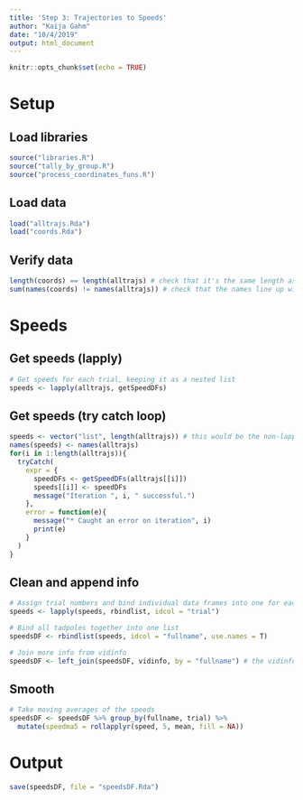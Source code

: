 ```yaml
---
title: 'Step 3: Trajectories to Speeds'
author: "Kaija Gahm"
date: "10/4/2019"
output: html_document
---
```


```r
knitr::opts_chunk$set(echo = TRUE)
```

# Setup
## Load libraries
```r
source("libraries.R")
source("tally_by_group.R")
source("process_coordinates_funs.R")
```

## Load data
```r
load("alltrajs.Rda")
load("coords.Rda")
```

## Verify data
```r
length(coords) == length(alltrajs) # check that it's the same length as the original coords list. Should be TRUE.
sum(names(coords) != names(alltrajs)) # check that the names line up with the original coords list. Should be 0.
```

# Speeds
## Get speeds (lapply)
```r
# Get speeds for each trial, keeping it as a nested list
speeds <- lapply(alltrajs, getSpeedDFs)
```

## Get speeds (try catch loop)
```r
speeds <- vector("list", length(alltrajs)) # this would be the non-lapply version of this function, as above.
names(speeds) <- names(alltrajs)
for(i in 1:length(alltrajs)){
  tryCatch(
    expr = {
      speedDFs <- getSpeedDFs(alltrajs[[i]])
      speeds[[i]] <- speedDFs
      message("Iteration ", i, " successful.")
    },
    error = function(e){ 
      message("* Caught an error on iteration", i)
      print(e)
    }
  )
}

```

## Clean and append info
```r
# Assign trial numbers and bind individual data frames into one for each tadpole
speeds <- lapply(speeds, rbindlist, idcol = "trial")

# Bind all tadpoles together into one list
speedsDF <- rbindlist(speeds, idcol = "fullname", use.names = T)

# Join more info from vidinfo
speedsDF <- left_join(speedsDF, vidinfo, by = "fullname") # the vidinfo data frame is useful!
```

## Smooth
```r
# Take moving averages of the speeds
speedsDF <- speedsDF %>% group_by(fullname, trial) %>% 
  mutate(speedma5 = rollapplyr(speed, 5, mean, fill = NA))
```

# Output
```r
save(speedsDF, file = "speedsDF.Rda")
```



